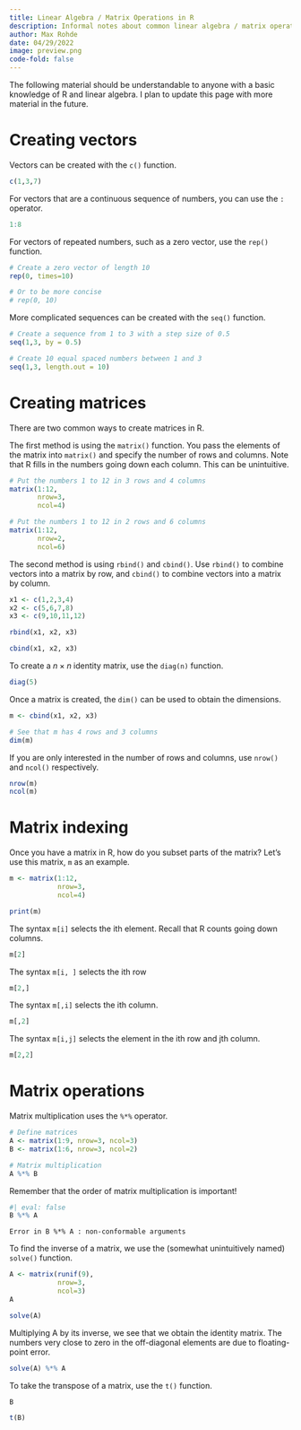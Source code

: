 ```yaml
---
title: Linear Algebra / Matrix Operations in R
description: Informal notes about common linear algebra / matrix operations in R
author: Max Rohde
date: 04/29/2022
image: preview.png
code-fold: false
---
```


The following material should be understandable to anyone with a basic knowledge of R and linear algebra. I plan to update this page with more material in the future.

# Creating vectors

Vectors can be created with the `c()` function.

```r
c(1,3,7)
```

For vectors that are a continuous sequence of numbers, you can use the `:` operator.

```r
1:8
```

For vectors of repeated numbers, such as a zero vector, use the `rep()` function.

```r
# Create a zero vector of length 10
rep(0, times=10)

# Or to be more concise
# rep(0, 10)
```

More complicated sequences can be created with the `seq()` function.

```r
# Create a sequence from 1 to 3 with a step size of 0.5
seq(1,3, by = 0.5)
```
```r
# Create 10 equal spaced numbers between 1 and 3
seq(1,3, length.out = 10)
```

# Creating matrices

There are two common ways to create matrices in R.

The first method is using the `matrix()` function. You pass the elements of the matrix into `matrix()` and specify the number of rows and columns. Note that R fills in the numbers going down each column. This can be unintuitive.

```r
# Put the numbers 1 to 12 in 3 rows and 4 columns
matrix(1:12,
       nrow=3,
       ncol=4)
```
```r
# Put the numbers 1 to 12 in 2 rows and 6 columns
matrix(1:12,
       nrow=2,
       ncol=6)
```

The second method is using `rbind()` and `cbind()`. Use `rbind()` to combine vectors into a matrix by row, and `cbind()` to combine vectors into a matrix by column.

```r
x1 <- c(1,2,3,4)
x2 <- c(5,6,7,8)
x3 <- c(9,10,11,12) 
```

```r
rbind(x1, x2, x3)
```

```r
cbind(x1, x2, x3)
```

To create a $n \times n$ identity matrix, use the `diag(n)` function.

```r
diag(5)
```

Once a matrix is created, the `dim()` can be used to obtain the dimensions.

```r
m <- cbind(x1, x2, x3)

# See that m has 4 rows and 3 columns
dim(m)
```

If you are only interested in the number of rows and columns, use `nrow()` and `ncol()` respectively.

```r
nrow(m)
ncol(m)
```


# Matrix indexing

Once you have a matrix in R, how do you subset parts of the matrix? Let's use this matrix, `m` as an example.

```r
m <- matrix(1:12,
            nrow=3,
            ncol=4)

print(m)
```

The syntax `m[i]` selects the ith element. Recall that R counts going down columns.

```r
m[2]
```

The syntax `m[i, ]` selects the ith row

```r
m[2,]
```

The syntax `m[,i]` selects the ith column.

```r
m[,2]
```

The syntax `m[i,j]` selects the element in the ith row and jth column.

```r
m[2,2]
```

# Matrix operations

Matrix multiplication uses the `%*%` operator.

```r
# Define matrices
A <- matrix(1:9, nrow=3, ncol=3)
B <- matrix(1:6, nrow=3, ncol=2)

# Matrix multiplication
A %*% B
```

Remember that the order of matrix multiplication is important!

```r
#| eval: false
B %*% A
```
```
Error in B %*% A : non-conformable arguments
```

To find the inverse of a matrix, we use the (somewhat unintuitively named) `solve()` function.

```r
A <- matrix(runif(9),
            nrow=3,
            ncol=3)
A
```

```r
solve(A)
```

Multiplying A by its inverse, we see that we obtain the identity matrix. The numbers very close to zero in the off-diagonal elements are due to floating-point error.

```r
solve(A) %*% A
```

To take the transpose of a matrix, use the `t()` function.

```r
B
```

```r
t(B)
```

